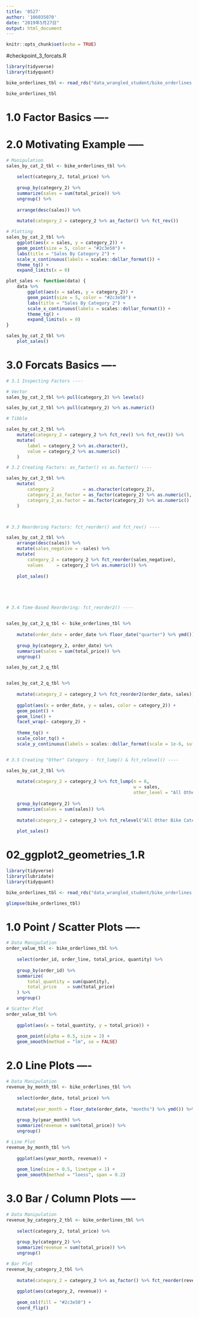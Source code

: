 ```yaml
---
title: '0527'
author: '106035070'
date: "2019年5月27日"
output: html_document
---
```


```r
knitr::opts_chunk$set(echo = TRUE)
```
#checkpoint_3_forcats.R
```r
library(tidyverse)
library(tidyquant)

bike_orderlines_tbl <- read_rds("data_wrangled_student/bike_orderlines.rds")

bike_orderlines_tbl
```
# 1.0 Factor Basics ----
# 2.0 Motivating Example -----
```r
# Manipulation
sales_by_cat_2_tbl <- bike_orderlines_tbl %>%
    
    select(category_2, total_price) %>%
    
    group_by(category_2) %>%
    summarize(sales = sum(total_price)) %>%
    ungroup() %>%
    
    arrange(desc(sales)) %>%
    
    mutate(category_2 = category_2 %>% as_factor() %>% fct_rev())

# Plotting
sales_by_cat_2_tbl %>%
    ggplot(aes(x = sales, y = category_2)) +
    geom_point(size = 5, color = "#2c3e50") +
    labs(title = "Sales By Category 2") +
    scale_x_continuous(labels = scales::dollar_format()) +
    theme_tq() +
    expand_limits(x = 0)

plot_sales <- function(data) {
    data %>%
        ggplot(aes(x = sales, y = category_2)) +
        geom_point(size = 5, color = "#2c3e50") +
        labs(title = "Sales By Category 2") +
        scale_x_continuous(labels = scales::dollar_format()) +
        theme_tq() +
        expand_limits(x = 0)
}

sales_by_cat_2_tbl %>%
    plot_sales()
```
# 3.0 Forcats Basics ----
```r
# 3.1 Inspecting Factors ----

# Vector
sales_by_cat_2_tbl %>% pull(category_2) %>% levels()

sales_by_cat_2_tbl %>% pull(category_2) %>% as.numeric()

# Tibble

sales_by_cat_2_tbl %>%
    mutate(category_2 = category_2 %>% fct_rev() %>% fct_rev()) %>%
    mutate(
        label = category_2 %>% as.character(),
        value = category_2 %>% as.numeric()
    )

# 3.2 Creating Factors: as_factor() vs as.factor() ----

sales_by_cat_2_tbl %>%
    mutate(
        category_2           = as.character(category_2),
        category_2_as_factor = as_factor(category_2) %>% as.numeric(),
        category_2_as.factor = as.factor(category_2) %>% as.numeric()
    )



# 3.3 Reordering Factors: fct_reorder() and fct_rev() ----

sales_by_cat_2_tbl %>%
    arrange(desc(sales)) %>%
    mutate(sales_negative = -sales) %>%
    mutate(
        category_2 = category_2 %>% fct_reorder(sales_negative),
        values     = category_2 %>% as.numeric()) %>%
    
    plot_sales()





# 3.4 Time-Based Reordering: fct_reorder2() ----


sales_by_cat_2_q_tbl <- bike_orderlines_tbl %>%
    
    mutate(order_date = order_date %>% floor_date("quarter") %>% ymd()) %>%
    
    group_by(category_2, order_date) %>%
    summarise(sales = sum(total_price)) %>%
    ungroup()

sales_by_cat_2_q_tbl


sales_by_cat_2_q_tbl %>%
    
    mutate(category_2 = category_2 %>% fct_reorder2(order_date, sales)) %>%
    
    ggplot(aes(x = order_date, y = sales, color = category_2)) +
    geom_point() +
    geom_line() +
    facet_wrap(~ category_2) +
    
    theme_tq() +
    scale_color_tq() +
    scale_y_continuous(labels = scales::dollar_format(scale = 1e-6, suffix = "M"))


# 3.5 Creating "Other" Category - fct_lump() & fct_relevel() ----

sales_by_cat_2_tbl %>%
    
    mutate(category_2 = category_2 %>% fct_lump(n = 6, 
                                                w = sales, 
                                                other_level = "All Other Bike Categories")) %>%
    
    group_by(category_2) %>%
    summarize(sales = sum(sales)) %>%
    
    mutate(category_2 = category_2 %>% fct_relevel("All Other Bike Categories", after = 0)) %>%
    
    plot_sales()
```


# 02_ggplot2_geometries_1.R
```r
library(tidyverse)
library(lubridate)
library(tidyquant)

bike_orderlines_tbl <- read_rds("data_wrangled_student/bike_orderlines.rds")

glimpse(bike_orderlines_tbl)
```
# 1.0 Point / Scatter Plots ----
```r
# Data Manipulation
order_value_tbl <- bike_orderlines_tbl %>%
    
    select(order_id, order_line, total_price, quantity) %>%
    
    group_by(order_id) %>%
    summarize(
        total_quantity = sum(quantity),
        total_price    = sum(total_price)
    ) %>%
    ungroup()

# Scatter Plot
order_value_tbl %>%
    
    ggplot(aes(x = total_quantity, y = total_price)) +
    
    geom_point(alpha = 0.5, size = 2) +
    geom_smooth(method = "lm", se = FALSE)
```
# 2.0 Line Plots ----
```r
# Data Manipulation
revenue_by_month_tbl <- bike_orderlines_tbl %>%
    
    select(order_date, total_price) %>%
    
    mutate(year_month = floor_date(order_date, "months") %>% ymd()) %>%
    
    group_by(year_month) %>%
    summarize(revenue = sum(total_price)) %>%
    ungroup()

# Line Plot
revenue_by_month_tbl %>%
    
    ggplot(aes(year_month, revenue)) +
    
    geom_line(size = 0.5, linetype = 1) +
    geom_smooth(method = "loess", span = 0.2)
```
# 3.0 Bar / Column Plots ----
```r
# Data Manipulation
revenue_by_category_2_tbl <- bike_orderlines_tbl %>%
    
    select(category_2, total_price) %>%
    
    group_by(category_2) %>%
    summarize(revenue = sum(total_price)) %>%
    ungroup()

# Bar Plot
revenue_by_category_2_tbl %>%
    
    mutate(category_2 = category_2 %>% as_factor() %>% fct_reorder(revenue)) %>%
    
    ggplot(aes(category_2, revenue)) +
    
    geom_col(fill = "#2c3e50") + 
    coord_flip()
```

